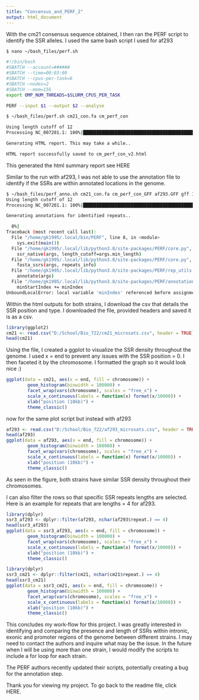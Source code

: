 ```yaml
---
title: "Concensus_and_PERF_2"
output: html_document
---
```

 
With the cm21 consensus sequence obtained, I then ran the PERF script to identify the SSR alleles. I used the same bash script I used for af293
 
```bash
$ nano ~/bash_files/perf.sh

#!/bin/bash
#SBATCH --account=######
#SBATCH --time=00:03:00
#SBATCH --cpus-per-task=6
#SBATCH —nodes=2
#SBATCH --mem=15G
export OMP_NUM_THREADS=$SLURM_CPUS_PER_TASK

PERF --input $1 --output $2 --analyse 
```
 
 
```bash
$ ~/bash_files/perf.sh cm21_con.fa cm_perf_con

Using length cutoff of 12
Processing NC_007201.1: 100%|██████████████████████████████████████████████████████████████████████████████████████████████████████████████████████████████████████████████████████| 8/8 [00:15<00:00,  1.96s/it]

Generating HTML report. This may take a while..

HTML report successfully saved to cm_perf_con_v2.html
```

This generated the html summary report see HERE

Similar to the run with af293, I was not able to use the annotation file to identify if the SSRs are within annotated locations in the genome.  

```bash
$ ~/bash_files/perf_anno.sh cm21_con.fa cm_perf_con_GFF af293.GFF gff ID
Using length cutoff of 12
Processing NC_007201.1: 100%|██████████████████████████████████████████████████████████████████████████████████████████████████████████████████████████████████████████████████████| 8/8 [00:15<00:00,  1.94s/it]

Generating annotations for identified repeats..

  0%|                                                                                                                                                                                  | 0/20990 [00:00<?, ?it/s]
Traceback (most recent call last):
  File "/home/gk1995/.local/bin/PERF", line 8, in <module>
    sys.exit(main())
  File "/home/gk1995/.local/lib/python3.8/site-packages/PERF/core.py", line 162, in main
    ssr_native(args, length_cutoff=args.min_length)
  File "/home/gk1995/.local/lib/python3.8/site-packages/PERF/core.py", line 106, in ssr_native
    fasta_ssrs(args, repeats_info)
  File "/home/gk1995/.local/lib/python3.8/site-packages/PERF/rep_utils.py", line 253, in fasta_ssrs
    annotate(args)
  File "/home/gk1995/.local/lib/python3.8/site-packages/PERF/annotation.py", line 291, in annotate
    minStartIndex += minIndex
UnboundLocalError: local variable 'minIndex' referenced before assignment

```
 
 
Within the html outputs for both strains, I download the csv that details the SSR position and type. I downloaded the file, provided headers and saved it is as a csv.

```r
library(ggplot2)
cm21 <- read.csv("D:/School/Bio_722/cm21_microsats.csv", header = TRUE)
head(cm21)
```

Using the file, I created a ggplot to visualize the SSR density throughout the genome. I used x = end to prevent any issues with the SSR position = 0. I then faceted it by the chromosome. I formatted the graph so it would look nice :)

```r
ggplot(data = cm21, aes(x = end, fill = chromosome)) +
        geom_histogram(binwidth = 100000) +
        facet_wrap(vars(chromosome), scales = "free_x") +
        scale_x_continuous(labels = function(x) format(x/10000)) +
        xlab("position (10kb)") +
        theme_classic()
```
 
now for the same plot script but instead with af293
```r
af293 <- read.csv("D:/School/Bio_722/af293_microsats.csv", header = TRUE)
head(af293)
ggplot(data = af293, aes(x = end, fill = chromosome)) +
        geom_histogram(binwidth = 100000) +
        facet_wrap(vars(chromosome), scales = "free_x") +
        scale_x_continuous(labels = function(x) format(x/10000)) +
        xlab("position (10kb)") +
        theme_classic()
```

As seen in the figure, both strains have similar SSR density throughout their chromosomes.

I can also filter the rows so that specific SSR repeats lengths are selected. Here is an example for repeats that are lengths = 4 for af293.

```r
library(dplyr)
ssr3_af293 <- dplyr::filter(af293, nchar(af293$repeat.) == 4)
head(ssr3_af293)
ggplot(data = ssr3_af293, aes(x = end, fill = chromosome)) +
        geom_histogram(binwidth = 100000) +
        facet_wrap(vars(chromosome), scales = "free_x") +
        scale_x_continuous(labels = function(x) format(x/10000)) +
        xlab("position (10kb)") +
        theme_classic()
```
 
```r
library(dplyr)
ssr3_cm21 <- dplyr::filter(cm21, nchar(cm21$repeat.) == 4)
head(ssr3_cm21)
ggplot(data = ssr3_cm21, aes(x = end, fill = chromosome)) +
        geom_histogram(binwidth = 100000) +
        facet_wrap(vars(chromosome), scales = "free_x") +
        scale_x_continuous(labels = function(x) format(x/10000)) +
        xlab("position (10kb)") +
        theme_classic()
``` 
 
 
This concludes my work-flow for this project. I was greatly interested in identifying and comparing the presence and length of SSRs within intronic, exonic and promoter regions of the genome between different strains. I may need to contact the authors and inquire what may be the issue. 
In the future when I will be using more than one strain, I would modify the scripts to include a for loop for each strain.  

The PERF authors recently updated their scripts, potentially creating a bug for the annotation step. 

Thank you for viewing my project. To go back to the readme file, click HERE.